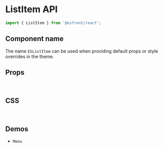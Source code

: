 
<Meta title="Components API/ListItem" />

# ListItem API

```js
import { ListItem } from '@esfront/react';
```

## Component name

The name `ESListItem` can be used when providing default props or style overrides in the theme.

## Props

<TableInterface name="ListItemProps" variant="props" />

<br />

## CSS

<TableInterface name="ListItemClasses" variant="css" />

<br />

## Demos

<ul>
  <li>
    <LinkTo kind="components-Menu" story="demo">
      <code>Menu</code>
    </LinkTo>
  </li>
</ul>
